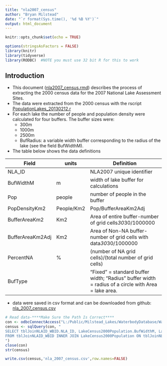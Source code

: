 ```yaml
---
title: "nla2007_census"
author: "Bryan Milstead"
date: "`r format(Sys.time(), '%d %B %Y')`"
output: html_document
---
```


```r
knitr::opts_chunk$set(echo = TRUE)

options(stringsAsFactors = FALSE) 
library(knitr)
library(tidyverse)
library(RODBC)  #NOTE you must use 32 bit R for this to work

```

## Introduction

* This document ([nla2007_census.rmd](https://github.com/willbmisled/OddAndEnds/blob/master/nla2007_census.Rmd)) describes the process of extracting the 2000 census data for the 2007 National Lake Assessment Sites.
* The data were extracted from the 2000 census with the rscript [PopulationLakes_20130212.r](https://github.com/willbmisled/mapping/blob/master/R/PopulationLakes_20130212.r)
* For each lake the number of people and population density were calculated for four buffers.  The buffer sizes were:
    - 300m
    - 1000m
    - 2500m
    - BufRadius: a variable width buffer corresponding to the radius of the lake (see the field BufWidthM).
* The table below shows the data definitions

**Field**  |**units**  | **Definition**
---------------- | ------------- | ------------------------------------------------------------------------------------------ 
NLA_ID | |NLA2007 unique identifier
BufWidthM |m |width of lake buffer for calculations
Pop | people |number of people in the buffer
PopDensityKm2 |People/Km2 | Pop/BufferAreaKm2Adj 
BufferAreaKm2 |Km2 |Area of entire buffer-number of grid cells*30*30/1000000 
BufferAreaKm2Adj |Km2 |Area of Non-NA buffer-number of grid cells with data*30*30/1000000 
PercentNA |% |(number of NA grid cells)/(total number of grid cells)
BufType | |"Fixed" = standard buffer width; "Radius" buffer width = radius of a circle with Area = lake area.

* data were saved in csv format and can be downloaded from github: [nla_2007_census.csv](https://github.com/willbmisled/OddAndEnds/blob/master/nla_2007_census.csv)

```r
# Read data-****Make Sure the Path Is Correct****
con <- odbcConnectAccess("L:/Public/Milstead_Lakes/WaterbodyDatabase/WaterbodyDatabase.mdb")
census <- sqlQuery(con, "
SELECT tblJoinNLAID_WBID.NLA_ID, LakeCensus2000Population.BufWidthM, LakeCensus2000Population.Pop, LakeCensus2000Population.PopDensityKm2, LakeCensus2000Population.BufferAreaKm2, LakeCensus2000Population.BufferAreaKm2Adj, LakeCensus2000Population.PercentNA, LakeCensus2000Population.BufType
FROM tblJoinNLAID_WBID INNER JOIN LakeCensus2000Population ON tblJoinNLAID_WBID.WB_ID = LakeCensus2000Population.WB_ID;
")
close(con)
str(census)

write.csv(census,'nla_2007_census.csv',row.names=FALSE)

```
